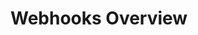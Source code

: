 
# Webhooks Overview

<CardGrid>

<LandingCard 
  title="Just know, without polling" 
  description="Keep your applications efficient by listening for only the events you need." 
  href="/docs/webhooks/webhooks/manage-webhooks-bulk#create-a-webhook" 
/>

<LandingCard 
  title="The flexibility to change your mind" 
  description="Our fully-featured HTTP webhook ecosystem lets you update and delete webhooks you no longer want." 
  href="/docs/webhooks/webhooks/manage-webhooks-single#update-a-webhook" 
/>

</CardGrid>

